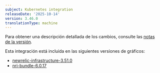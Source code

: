 ```yaml
---
subject: Kubernetes integration
releaseDate: '2025-10-14'
version: 3.46.0
translationType: machine
---
```


Para obtener una descripción detallada de los cambios, consulte las [notas de la versión](https://github.com/newrelic/nri-kubernetes/releases/tag/v3.46.0).

Esta integración está incluida en las siguientes versiones de gráficos:

* [newrelic-infrastructure-3.51.0](https://github.com/newrelic/nri-kubernetes/releases/tag/newrelic-infrastructure-3.51.0)
* [nri-bundle-6.0.17](https://github.com/newrelic/helm-charts/releases/tag/nri-bundle-6.0.17)